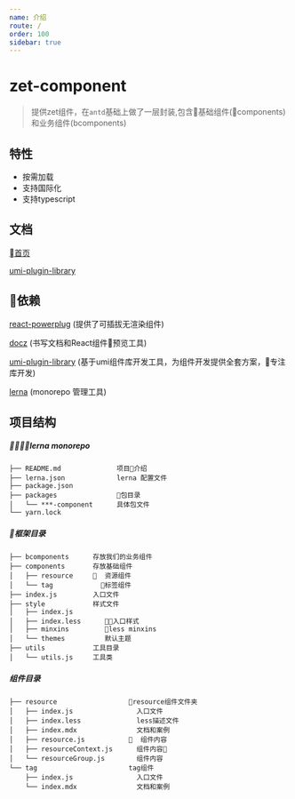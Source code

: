 ```yaml
---
name: 介绍
route: /
order: 100
sidebar: true
---
```


# zet-component
> 提供zet组件，在`antd`基础上做了一层封装,包含基础组件(components)和业务组件(bcomponents)


## 特性
* 按需加载
* 支持国际化
* 支持typescript



## 文档
[首页](https://9-web.github.io/zet-component/#/)

[umi-plugin-library](https://umijs.github.io/umi-plugin-library/#/)

## 依赖

[react-powerplug](https://github.com/renatorib/react-powerplug) (提供了可插拔无渲染组件)

[docz](https://github.com/pedronauck/docz) (书写文档和React组件预览工具)

[umi-plugin-library](https://github.com/umijs/umi-plugin-library) (基于umi组件库开发工具，为组件开发提供全套方案，专注库开发)

[lerna](https://github.com/lerna/lerna) (monorepo 管理工具)


## 项目结构

##### lerna monorepo
  ```
  ├── README.md              项目介绍
  ├── lerna.json             lerna 配置文件
  ├── package.json
  ├── packages               包目录
  │   └── ***-component      具体包文件
  └── yarn.lock
  ```

##### 框架目录

  ```
  ├── bcomponents      存放我们的业务组件
  ├── components       存放基础组件
  │   ├── resource       资源组件
  │   └── tag            标签组件
  ├── index.js         入口文件
  ├── style            样式文件
  │   ├── index.js
  │   ├── index.less      入口样式
  │   ├── minxins         less minxins
  │   └── themes          默认主题
  ├── utils            工具目录
  │   └── utils.js     工具类
  ```

##### 组件目录

```
├── resource                  resource组件文件夹
│   ├── index.js                入口文件
│   ├── index.less              less描述文件
│   ├── index.mdx               文档和案例
│   ├── resource.js             组件内容
│   ├── resourceContext.js      组件内容
│   └── resourceGroup.js        组件内容
└── tag                       tag组件
    ├── index.js                入口文件
    └── index.mdx               文档和案例
```
